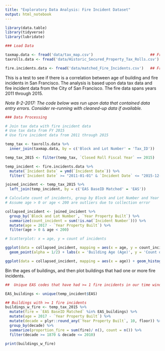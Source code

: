 ```yaml
---
title: "Exploratory Data Analysis: Fire Incident Dataset"
output: html_notebook
---
```



```r

library(data.table)
library(tidyverse)
library(lubridate)
```



```r
### Load Data

taxmap.data <- fread('data/tax_map.csv')                          ## From raw_with_match folder
taxrolls.data <- fread('data/Historic_Secured_Property_Tax_Rolls.csv') 

fire.incidents.data <- fread('data/matched_Fire_Incidents.csv')   ## From raw_with_matched folder

```

This is a test to see if there is a correlation between age of building and fire incidents in San Francisco. The analysis is based upon data tax data and fire incident data from the City of San Francisco. The fire data spans years 2011 through 2015. 

_Note 8-2-2017: The code below was run upon data that contained data entry errors. Consider re-running with cleaned-up data if available._ 

```r
### Data Processing

# Join tax data with fire incident data
# Use tax data from FY 2015
# Use fire incident data from 2011 through 2015

temp_tax <- taxrolls.data %>%
  inner_join(taxmap.data, by = c('Block and Lot Number' = 'Tax_ID'))

temp_tax_2015 <- filter(temp_tax, `Closed Roll Fiscal Year` == 2015)

temp_incident <- fire.incidents.data %>%
  mutate(`Incident Date` = ymd(`Incident Date`)) %>%
  filter(`Incident Date` >= "2011-01-01" & `Incident Date` <= "2015-12-31")

joined_incident <- temp_tax_2015 %>%
  left_join(temp_incident, by = c('EAS BaseID Matched' = 'EAS'))
```

```r
# Calculate count of incidents, group by Block and Lot Number and Year Built
# Assume age > 0 or age < 200 are outliers due to collection error

collapsed_incident <- joined_incident %>%
  group_by(`Block and Lot Number`, `Year Property Built`) %>%
  summarize(count_incident = sum(!is.na(`Incident Number`))) %>%
  mutate(age = 2017 - `Year Property Built`) %>%
  filter(age > 0 & age < 200)

# Scatterplot: x = age, y = count of incidents

ggplot(data = collapsed_incident, mapping = aes(x = age, y = count_incident)) + 
  geom_point(alpha = 1/2) + labs(x = 'Building Age (Age)', y = 'Count of fire incidents') + theme(plot.title = element_text(hjust = 0.5)) + ggtitle("Fire Incidents by Year Built")
```

```r
ggplot(data = collapsed_incident, mapping = aes(x = age)) + geom_histogram(binwidth = 10) + ggtitle('Building Age Count') + theme(plot.title = element_text(hjust = 0.5))
```

Bin the ages of buildings, and then plot buildings that had one or more fire incidents.

```r

##  Unique EAS codes that have had >= 1 fire incidents in our time window 

EAS_buildings <- unique(temp_incident$EAS)

## Buildings with >= 1 fire incidents
buildings_w_fire <- temp_tax_2015 %>%
  mutate(fire = `EAS BaseID Matched` %in% EAS_buildings) %>%
  mutate(age = 2017 - `Year Property Built`) %>%
  mutate(decade = plyr::round_any(`Year Property Built`, 10, floor)) %>%
  group_by(decade) %>%
  summarize(proportion_fire = sum(fire)/ n(), count = n()) %>%
  filter(decade >= 1870 & decade <= 2010)

print(buildings_w_fire)

```

